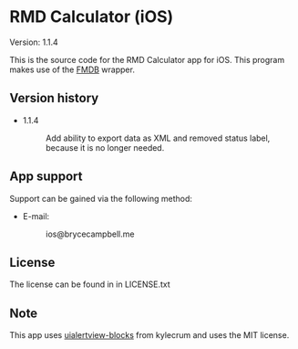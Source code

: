 = RMD Calculator (iOS) =

Version: 1.1.4

This is the source code for the RMD Calculator app for iOS. This program makes use of the [https://github.com/ccgus/fmdb FMDB] wrapper.

== Version history ==

<ul>
<li>
<dl>
<dt>1.1.4</dt>
<dd>Add ability to export data as XML and removed status label, because it is no longer needed.</dd>
</dl>
</li>
</ul>

== App support ==

Support can be gained via the following method:

<ul>
<li>
<dl>
<dt>E-mail:</dt>
<dd>ios@brycecampbell.me</dd>
</dl>
</li>
</ul>

== License ==

The license can be found in in LICENSE.txt

== Note ==

This app uses [https://github.com/kylecrum/uialertview-blocks uialertview-blocks] from kylecrum and uses the MIT license.